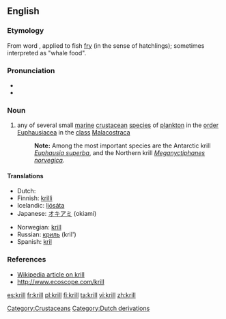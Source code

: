 ==English==

===Etymology===
From {{etyl|nl}} word {{term|kriel|lang=nl||puny/tiny}}, applied to fish [[fry]] (in the sense of hatchlings); sometimes interpreted as "whale food".

===Pronunciation===
* {{IPA|/kɹɪl/}}
* {{rhymes|ɪl}}

===Noun===
{{en-noun|pl=krill}}

# any of several small [[marine]] [[crustacean]] [[species]] of [[plankton]] in the [[order]] [[Euphausiacea]] in the [[class]] [[Malacostraca]]
#: '''Note:''' Among the most important species are the Antarctic krill ''[[Euphausia superba]]'', and the Northern krill ''[[Meganyctiphanes norvegica]]''.

====Translations====
{{trans-top|small marine crustacean}}
* Dutch: {{t|nl|krill}}
* Finnish: [[krilli]]
* Icelandic: [[ljósáta]]
* Japanese: [[オキアミ]] (okiami)
{{trans-mid}}
* Norwegian: [[krill]]
* Russian: [[криль]] (kril') {{m}}
* Spanish: [[kril]] {{m}}
{{trans-bottom}}

===References===
* [[w:Euphausia superba|Wikipedia article on krill]]
* [http://www.ecoscope.com/krill http://www.ecoscope.com/krill]

[[Category:Crustaceans]]
[[Category:Dutch derivations]]

[[es:krill]]
[[fr:krill]]
[[pl:krill]]
[[fi:krill]]
[[ta:krill]]
[[vi:krill]]
[[zh:krill]]